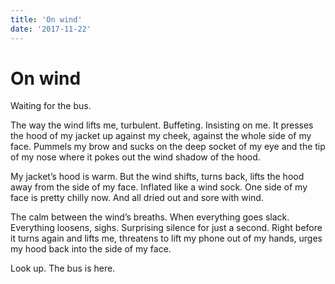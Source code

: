 ```yaml
---
title: 'On wind'
date: '2017-11-22'
---
```


# On wind

Waiting for the bus.

The way the wind lifts me, turbulent. Buffeting. Insisting on me. It presses the hood of my jacket up against my cheek, against the whole side of my face. Pummels my brow and sucks on the deep socket of my eye and the tip of my nose where it pokes out the wind shadow of the hood.

My jacket’s hood is warm. But the wind shifts, turns back, lifts the hood away from the side of my face. Inflated like a wind sock. One side of my face is pretty chilly now. And all dried out and sore with wind.

The calm between the wind’s breaths. When everything goes slack. Everything loosens, sighs. Surprising silence for just a second. Right before it turns again and lifts me, threatens to lift my phone out of my hands, urges my hood back into the side of my face.

Look up. The bus is here.
